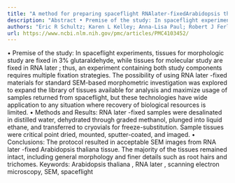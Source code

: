 ```yaml
---
title: "A method for preparing spaceflight RNAlater-fixedArabidopsis thaliana(Brassicaceae) tissue for scanning electron microscopy1"
description: "Abstract • Premise of the study: In spaceflight experiments, tissues for morphologic study are fixed in 3% glutaraldehyde, while tissues for molecular study are fixed in RNA later ; thus, an experimen..."
authors: "Eric R Schultz; Karen L Kelley; Anna-Lisa Paul; Robert J Ferl"
url: https://www.ncbi.nlm.nih.gov/pmc/articles/PMC4103452/
---
```


• Premise of the study: In spaceflight experiments, tissues for morphologic study are fixed in 3% glutaraldehyde, while tissues for molecular study are fixed in RNA later ; thus, an experiment containing both study components requires multiple fixation strategies. The possibility of using RNA later -fixed materials for standard SEM-based morphometric investigation was explored to expand the library of tissues available for analysis and maximize usage of samples returned from spaceflight, but these technologies have wide application to any situation where recovery of biological resources is limited. • Methods and Results: RNA later -fixed samples were desalinated in distilled water, dehydrated through graded methanol, plunged into liquid ethane, and transferred to cryovials for freeze-substitution. Sample tissues were critical point dried, mounted, sputter-coated, and imaged. • Conclusions: The protocol resulted in acceptable SEM images from RNA later -fixed Arabidopsis thaliana tissue. The majority of the tissues remained intact, including general morphology and finer details such as root hairs and trichomes. Keywords: Arabidopsis thaliana , RNA later , scanning electron microscopy, SEM, spaceflight
